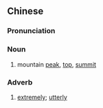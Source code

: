 {{also|絶頂|绝顶}}
==Chinese==
{{zh-forms|s=绝顶}}

===Pronunciation===
{{zh-pron
|m=juédǐng
|c=zyut6 ding2
|mn=choa̍t-téng
|cat=n,adv
}}

===Noun===
{{zh-noun}}

# mountain [[peak]], [[top]], [[summit]]

===Adverb===
{{zh-adv}}

# [[extremely]]; [[utterly]]